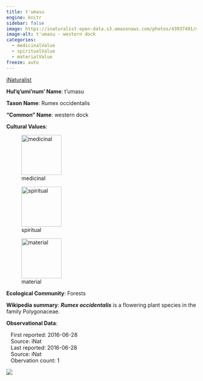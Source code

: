 ```yaml
---
title: t'umasu
engine: knitr
sidebar: false
image: https://inaturalist-open-data.s3.amazonaws.com/photos/43937491/medium.jpeg
image-alt: t'umasu - western dock
categories:
  - medicinalValue
  - spiritualValue
  - materialValue
freeze: auto
---
```


<div role="img" class="imerss-photo" style="background-image: url(https://inaturalist-open-data.s3.amazonaws.com/photos/43937491/medium.jpeg)" 
 alt="t'umasu - western dock">
 <a href="https://www.inaturalist.org/taxa/61086" target="_blank" class="taxonDisplay-iNat-extern">iNaturalist<span class="external-link"></span></a>
</div>

**Hul'q'umi'num' Name**: t'umasu



**Taxon Name**: Rumex occidentalis

**"Common" Name**: western dock

**Cultural Values**:

:::{layout-nrow=1}
![medicinal](/files/medicinal.svg){width=106px}

![spiritual](/files/spiritual.svg){width=106px}

![material](/files/material.svg){width=106px}
:::

**Ecological Community**: Forests

**Wikipedia summary**:
<i><b>Rumex occidentalis</b></i> is a flowering plant species in the family Polygonaceae.

**Observational Data**:

|    First reported: 2016-06-28

|    Source: iNat

|    Last reported: 2016-06-28

|    Source: iNat

|    Obervation count: 1

![](community_dist.png)
